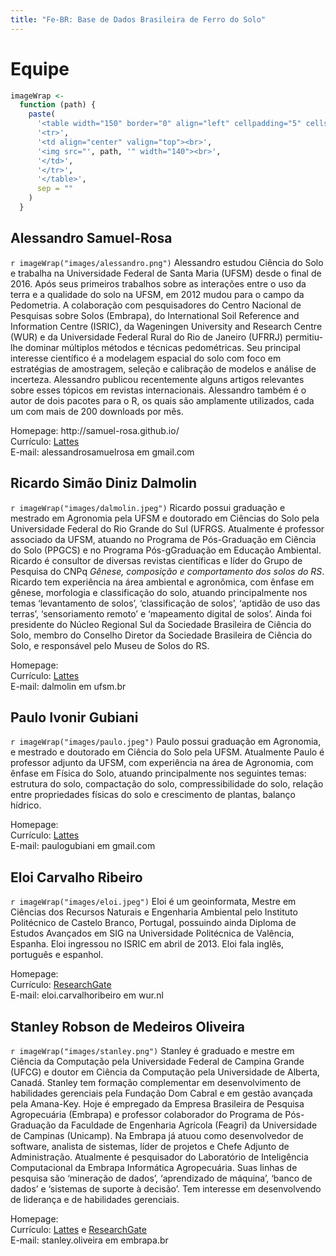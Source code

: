 ```yaml
---
title: "Fe-BR: Base de Dados Brasileira de Ferro do Solo"
---
```


Equipe
=================================

```r
imageWrap <-
  function (path) {
    paste(
      '<table width="150" border="0" align="left" cellpadding="5" cellspacing="0">',
      '<tr>',
      '<td align="center" valign="top"><br>',
      '<img src="', path, '" width="140"><br>',
      '</td>',
      '</tr>',
      '</table>',
      sep = ""
    )
  }
```


## Alessandro Samuel-Rosa

`r imageWrap("images/alessandro.png")`
Alessandro estudou Ciência do Solo e trabalha na Universidade Federal de Santa Maria (UFSM) desde o final de 
2016. Após seus primeiros trabalhos sobre as interações entre o uso da terra e a qualidade do solo na UFSM, em
2012 mudou para o campo da Pedometria. A colaboração com pesquisadores do Centro Nacional de Pesquisas sobre
Solos (Embrapa), do International Soil Reference and Information Centre (ISRIC), da Wageningen University and
Research Centre (WUR) e da Universidade Federal Rural do Rio de Janeiro (UFRRJ) permitiu-lhe dominar múltiplos
métodos e técnicas pedométricas. Seu principal interesse científico é a modelagem espacial do solo com foco em
estratégias de amostragem, seleção e calibração de modelos e análise de incerteza. Alessandro publicou 
recentemente alguns artigos relevantes sobre esses tópicos em revistas internacionais. Alessandro também é o
autor de dois pacotes para o R, os quais são amplamente utilizados, cada um com mais de 200 downloads por mês.

Homepage: http://samuel-rosa.github.io/<br>
Currículo: [Lattes](http://lattes.cnpq.br/1609751519717461)<br>
E-mail: alessandrosamuelrosa em gmail.com<br>

## Ricardo Simão Diniz Dalmolin

`r imageWrap("images/dalmolin.jpeg")`
Ricardo possui graduação e mestrado em Agronomia pela UFSM e doutorado em Ciências do Solo pela Universidade
Federal do Rio Grande do Sul (UFRGS. Atualmente é professor associado da UFSM, atuando no Programa de
Pós-Graduação em Ciência do Solo (PPGCS) e no Programa Pós-gGraduação em Educação Ambiental. Ricardo é 
consultor de diversas revistas científicas e líder do Grupo de Pesquisa do CNPq *Gênese, composição e
comportamento dos solos do RS*. Ricardo tem experiência na área ambiental e agronômica, com ênfase em gênese, 
morfologia e classificação do solo, atuando principalmente nos temas 'levantamento de solos', 'classificação 
de solos', 'aptidão de uso das terras', 'sensoriamento remoto' e 'mapeamento digital de solos'. Ainda foi 
presidente do Núcleo Regional Sul da Sociedade Brasileira de Ciência do Solo, membro do Conselho Diretor da
Sociedade Brasileira de Ciência do Solo, e responsável pelo Museu de Solos do RS.

Homepage: <br>
Currículo: [Lattes](http://lattes.cnpq.br/3735884911693854)<br>
E-mail: dalmolin em ufsm.br<br>

## Paulo Ivonir Gubiani

`r imageWrap("images/paulo.jpeg")`
Paulo possui graduação em Agronomia, e mestrado e doutorado em Ciência do Solo pela UFSM. Atualmente Paulo é
professor adjunto da UFSM, com experiência na área de Agronomia, com ênfase em Física do Solo, atuando
principalmente nos seguintes temas: estrutura do solo, compactação do solo, compressibilidade do solo, relação
entre propriedades físicas do solo e crescimento de plantas, balanço hídrico.

Homepage: <br>
Currículo: [Lattes](http://lattes.cnpq.br/7251203817503318)<br>
E-mail: paulogubiani em gmail.com<br>

## Eloi Carvalho Ribeiro

`r imageWrap("images/eloi.jpeg")`
Eloi é um geoinformata, Mestre em Ciências dos Recursos Naturais e Engenharia
Ambiental pelo Instituto Politécnico de Castelo Branco, Portugal, possuindo ainda Diploma de Estudos
Avançados em SIG na Universidade Politécnica de Valência, Espanha. Eloi ingressou no ISRIC em abril de 2013.
Eloi fala inglês, português e espanhol.

Homepage: <br>
Currículo: [ResearchGate](https://www.researchgate.net/profile/Eloi_Ribeiro)<br>
E-mail: eloi.carvalhoribeiro em wur.nl<br>

## Stanley Robson de Medeiros Oliveira

`r imageWrap("images/stanley.png")`
Stanley é graduado e mestre em Ciência da Computação pela Universidade Federal de Campina Grande (UFCG) e 
doutor em Ciência da Computação pela Universidade de Alberta, Canadá. Stanley tem formação complementar em 
desenvolvimento de habilidades gerenciais pela Fundação Dom Cabral e em gestão avançada pela Amana-Key. Hoje 
é empregado da Empresa Brasileira de Pesquisa Agropecuária (Embrapa) e professor colaborador do Programa de 
Pós-Graduação da Faculdade de Engenharia Agrícola (Feagri) da Universidade de Campinas (Unicamp). Na Embrapa 
já atuou como desenvolvedor de software, analista de sistemas, líder de projetos e Chefe Adjunto de 
Administração. Atualmente é pesquisador do Laboratório de Inteligência Computacional da Embrapa Informática 
Agropecuária. Suas linhas de pesquisa são 'mineração de dados', 'aprendizado de máquina', 'banco de dados' e 
'sistemas de suporte à decisão'. Tem interesse em desenvolvendo de liderança e de habilidades gerenciais.

Homepage: <br>
Currículo: [Lattes](http://lattes.cnpq.br/5321244029568287) e
[ResearchGate](https://www.researchgate.net/profile/Stanley_Oliveira2)<br>
E-mail: stanley.oliveira em embrapa.br<br>
